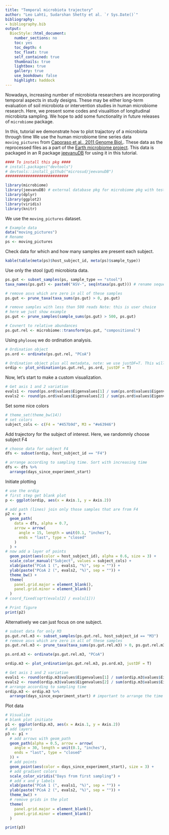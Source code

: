 ```yaml
---
title: "Temporal microbiota trajectory"
author: "Leo Lahti, Sudarshan Shetty et al. `r Sys.Date()`"
bibliography: 
- bibliography.bib
output:
  BiocStyle::html_document:
    number_sections: no
    toc: yes
    toc_depth: 4
    toc_float: true
    self_contained: true
    thumbnails: true
    lightbox: true
    gallery: true
    use_bookdown: false
    highlight: haddock    
---
```

  <!--
  %\VignetteEngine{knitr::rmarkdown}
  %\VignetteIndexEntry{microbiome tutorial - composition}
  %\usepackage[utf8]{inputenc}
  %\VignetteEncoding{UTF-8}  
-->
   
   
Nowadays, increasing number of microbiota researchers are incorporating temporal aspects in study designs. These may be either long-term evaluation of soil microbiota or intervention studies in human microbiome research. Here, we present some codes and visualition of longitudinal microbiota sampling. We hope to add some functionality in future releases of `microbiome` package.

In this, tutorial we demonstrate how to plot trajactory of a microbiota through time
We use the human microbiome time series data `moving_pictures` from [Caporaso et al., 2011 Genome Biol.](https://genomebiology.biomedcentral.com/articles/10.1186/gb-2011-12-5-r50). These data as the reprocessed files as a part of the [Earth microbiome project](https://www.nature.com/articles/nature24621). This data is packaged in an R package [jeevanuDB](https://github.com/microsud/jeevanuDB) for using it in this tutorial.

```r
#### To install this pkg ####
# install.packages("devtools")
# devtools::install_github("microsud/jeevanuDB")
############################

library(microbiome)
library(jeevanuDB) # external database pkg for microbiome pkg with test data
library(dplyr)
library(ggplot2)
library(viridis)
library(knitr)
```

We use the `moving_pictures` dataset. 
```r
# Example data
data("moving_pictures")
# Rename
ps <- moving_pictures
```

Check data for which and how many samples are present each subject.
```r
kable(table(meta(ps)$host_subject_id, meta(ps)$sample_type))
```


Use only the stool (gut) microbiota data.
```r

ps.gut <- subset_samples(ps, sample_type == "stool")
taxa_names(ps.gut) <- paste0("ASV-", seq(ntaxa(ps.gut))) # rename sequences to ids

# remove asvs which are zero in all of these samples
ps.gut <- prune_taxa(taxa_sums(ps.gut) > 0, ps.gut)

# remove samples with less than 500 reads Note: this is user choice 
# here we just show example
ps.gut <- prune_samples(sample_sums(ps.gut) > 500, ps.gut)

# Covnert to relative abundances
ps.gut.rel <- microbiome::transform(ps.gut, "compositional")

```

Using `phyloseq` we do ordination analysis.
```r
# Ordination object
ps.ord <- ordinate(ps.gut.rel, "PCoA")

# Ordination object plus all metadata, note: we use justDF=T. This will not return a plot but a data.frame
ordip <- plot_ordination(ps.gut.rel, ps.ord, justDF = T)
```

Now, let's start to make a custom visualization.
```r
# Get axis 1 and 2 variation
evals1 <- round(ps.ord$values$Eigenvalues[1] / sum(ps.ord$values$Eigenvalues) * 100, 2)
evals2 <- round(ps.ord$values$Eigenvalues[2] / sum(ps.ord$values$Eigenvalues) * 100, 2)
```

Set some nice colors 

```r
# theme_set(theme_bw(14))
# set colors
subject_cols <- c(F4 = "#457b9d", M3 = "#e63946")
```

Add trajectory for the subject of interest. Here, we randomnly choose subject F4
```r
# choose data for subject F4
dfs <- subset(ordip, host_subject_id == "F4")

# arrange according to sampling time. Sort with increasing time
dfs <- dfs %>%
  arrange(days_since_experiment_start)

```

Initiate plotting

```r
# use the ordip
# first step get blank plot
p <- ggplot(ordip, aes(x = Axis.1, y = Axis.2))

# add path (lines) join only those samples that are from F4
p2 <- p +
  geom_path(
    data = dfs, alpha = 0.7,
    arrow = arrow(
      angle = 15, length = unit(0.1, "inches"),
      ends = "last", type = "closed"
    )
  ) +
# now add a layer of points 
  geom_point(aes(color = host_subject_id), alpha = 0.6, size = 3) +
  scale_color_manual("Subject", values = subject_cols) +
  xlab(paste("PCoA 1 (", evals1, "%)", sep = "")) +
  ylab(paste("PCoA 2 (", evals2, "%)", sep = "")) +
  theme_bw() +
  theme(
    panel.grid.major = element_blank(),
    panel.grid.minor = element_blank()
  )
# coord_fixed(sqrt(evals[2] / evals[1]))

# Print figure
print(p2)
```


Alternatively we can just focus on one subject. 
```r
# subset data for only M3
ps.gut.rel.m3 <- subset_samples(ps.gut.rel, host_subject_id == "M3")
# remove asvs which are zero in all of these samples
ps.gut.rel.m3 <- prune_taxa(taxa_sums(ps.gut.rel.m3) > 0, ps.gut.rel.m3)
```


```r
ps.ord.m3 <- ordinate(ps.gut.rel.m3, "PCoA")

ordip.m3 <- plot_ordination(ps.gut.rel.m3, ps.ord.m3, justDF = T)

# Get axis 1 and 2 variation
evals1 <- round(ordip.m3$values$Eigenvalues[1] / sum(ordip.m3$values$Eigenvalues) * 100, 2)
evals2 <- round(ordip.m3$values$Eigenvalues[2] / sum(ordip.m3$values$Eigenvalues) * 100, 2)
# arrange according to sampling time
ordip.m3 <- ordip.m3 %>%
  arrange(days_since_experiment_start) # important to arrange the time
```

Plot data
```r

# Visualize
# blank plot initiate
p1 <- ggplot(ordip.m3, aes(x = Axis.1, y = Axis.2))
# add layers
p3 <- p1 +
  # add arrows with geom_path
  geom_path(alpha = 0.5, arrow = arrow(
    angle = 30, length = unit(0.1, "inches"),
    ends = "last", type = "closed"
  )) +
  # add points
  geom_point(aes(color = days_since_experiment_start), size = 3) +
  # add gradient colors
  scale_color_viridis("Days from first sampling") +
  # add x and y labels
  xlab(paste("PCoA 1 (", evals1, "%)", sep = "")) +
  ylab(paste("PCoA 2 (", evals2, "%)", sep = "")) +
  theme_bw() +
  # remove grids in the plot
  theme(
    panel.grid.major = element_blank(),
    panel.grid.minor = element_blank()
  )

print(p3)


```


